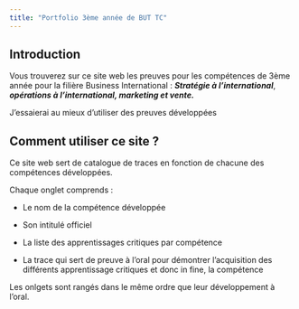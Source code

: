 ```yaml
---
title: "Portfolio 3ème année de BUT TC"
---
```


## Introduction

Vous trouverez sur ce site web les preuves pour les compétences de 3ème année pour la filière Business International : ***Stratégie à l'international***, ***opérations à l'international, marketing et vente.***

J'essaierai au mieux d'utiliser des preuves développées

## Comment utiliser ce site ?

Ce site web sert de catalogue de traces en fonction de chacune des compétences développées.

Chaque onglet comprends :

-   Le nom de la compétence développée

-   Son intitulé officiel

-   La liste des apprentissages critiques par compétence

-   La trace qui sert de preuve à l'oral pour démontrer l'acquisition des différents apprentissage critiques et donc in fine, la compétence

Les onlgets sont rangés dans le même ordre que leur développement à l'oral.
